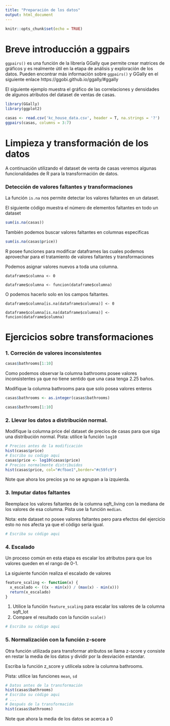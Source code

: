 ```yaml
---
title: "Preparación de los datos"
output: html_document
---
```


```r
knitr::opts_chunk$set(echo = TRUE)
```

# 

# Breve introducción a ggpairs

`ggpairs()` es una función de la librería GGally que permite crear matrices de gráficos y es realmente útil en la etapa de análisis y exploración de los datos. Pueden encontrar más información sobre `ggpairs()` y GGally en el siguiente enlace https://ggobi.github.io/ggally/#ggally

El siguiente ejemplo muestra el gráfico de las correlaciones y densidades de algunos atributos del dataset de ventas de casas.

```r
library(GGally)
library(ggplot2)

casas <- read.csv('kc_house_data.csv', header = T, na.strings = '?')
ggpairs(casas, columns = 3:7)
```


# Limpieza y transformación de los datos

A continuación utilizando el dataset de venta de casas veremos algunas funcionalidades de R para la transformación de datos.

### Detección de valores faltantes y transformaciones

La función `is.na` nos permite detectar los valores faltantes en un dataset.

El siguiente código muestra el número de elementos faltantes en todo un dataset

```r
sum(is.na(casas))
```


También podemos buscar valores faltantes en columnas especificas

```r
sum(is.na(casas$price))
```


R posee funciones para modificar dataframes las cuales podemos aprovechar para el tratamiento de valores faltantes y transformaciones

Podemos asignar valores nuevos a toda una columna.

`dataframe$columna <- 0`

`dataframe$columna <- funcion(dataframe$columna)`

O podemos hacerlo solo en los campos faltantes.

`dataframe$columna[is.na(dataframe$columna)] <- 0`

`dataframe$columna[is.na(dataframe$columna)] <- funcion(dataframe$columna)`

# Ejercicios sobre transformaciones

### 1. Correción de valores inconsistentes
```r
casas$bathrooms[1:10]
```
Como podemos observar la columna bathrooms posee valores inconsistentes ya que no tiene sentido que una casa tenga 2.25 baños. 

Modifique la columna bathrooms para que solo posea valores enteros

```r
casas$bathrooms <- as.integer(casas$bathrooms)
```

```r
casas$bathrooms[1:10]
```

### 2. Llevar los datos a distribución normal.

Modifique la columna price del dataset de precios de casas para que siga una distribución normal. Pista: utilice la función `log10`

```r
# Precios antes de la modificación
hist(casas$price)
# Escriba su codigo aqui
casas$price <- log10(casas$price)
# Precios normalmente distribuidos
hist(casas$price, col="#cfbae1",border="#c59fc9")
```

Note que ahora los precios ya no se agrupan a la izquierda.

### 3. Imputar datos faltantes

Reemplace los valores faltantes de la columna sqft_living con la mediana de los valores de esa columna. Pista use la función `median`.

Nota: este dataset no posee valores faltantes pero para efectos del ejercicio esto no nos afecta ya que el código sería igual.

```r
# Escriba su código aqui
```


### 4. Escalado

Un proceso común en esta etapa es escalar los atributos para que los valores queden en el rango de 0-1.

La siguiente función realiza el escalado de valores

```r
feature_scaling <- function(x) {
  x_escalado <- ((x - min(x)) / (max(x) - min(x)))
  return(x_escalado)
}
```

1. Utilice la función `feature_scaling` para escalar los valores de la columna sqft_lot
2. Compare el resultado con la función `scale()`

```r
# Escriba su código aqui
```

### 5. Normalización con la función z-score

Otra función utilizada para transformar atributos se llama z-score y consiste en restar la media de los datos y dividir por la desviación estandar.

Escriba la función z_score y utilicela sobre la columna bathrooms. 

Pista: utilice las funciones `mean`, `sd`

```r
# Datos antes de la transformación
hist(casas$bathrooms)
# Escriba su código aqui
# ...
# Después de la transformación
hist(casas$bathrooms)
```

Note que ahora la media de los datos se acerca a 0





